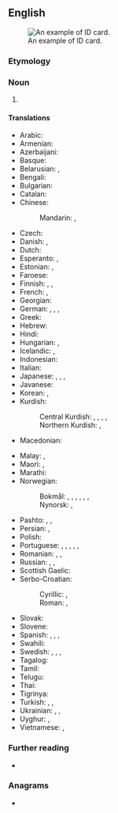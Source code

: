 ==English==
[[File:Norska polisen ansvarar for sakerheten. (Bilden ar tagen vid Nordiska radets session i Oslo, 2003).jpg|thumb|upright|An example of ID card.]]

===Etymology===
{{com|en|ID|card}}

===Noun===
{{en-noun}}

# {{abbreviation of|en|identity card}}

====Translations====
{{trans-top|identity card}}
* Arabic: {{t|ar|بِطَاقَة هُوِيَّة|f|tr=biṭāqa huwiyya}}
* Armenian: {{t|hy|նույնականացման քարտ}}
* Azerbaijani: {{t+|az|vəsiqə}}
* Basque: {{t|eu|igarobide}}
* Belarusian: {{t|be|пасве́дчанне асо́бы|n}}, {{t|be|пасве́дчанне|n}}
* Bengali: {{t+|bn|অভিজ্ঞান}}
* Bulgarian: {{t|bg|ли́чна ка́рта|f}}
* Catalan: {{t+|ca|carnet d'identitat|m}}
* Chinese:
*: Mandarin: {{t+|cmn|身份證}}, {{t+|cmn|身份证|tr=shēnfènzhèng}}
* Czech: {{t|cs|občanský průkaz|m}}
* Danish: {{t+|da|identitetskort|n}}, {{t|da|legitimationskort|n}}
* Dutch: {{t+|nl|identiteitskaart|f}}
* Esperanto: {{t|eo|identigilo}}, {{t|eo|identiga karto}}
* Estonian: {{t|et|isikutunnistus}}, {{t+|et|ID-kaart}}
* Faroese: {{t|fo|samleikaprógv|n}}
* Finnish: {{t+|fi|henkilökortti}}, {{t+|fi|henkilöllisyystodistus}}, {{t+|fi|henkilötodistus}}
* French: {{t+|fr|carte d'identité|f}}, {{t+|fr|pièce d'identité|f}}
* Georgian: {{t|ka|ID ბარათი|sc=Geor}}
* German: {{t+|de|Ausweis|m}}, {{t+|de|Personalausweis|m}}, {{t+|de|ID|f}}, {{t|de|Identitätskarte|f}} {{qualifier|Austria, Switzerland}}
* Greek: {{t|el|δελτίο αστυνομικής ταυτότητας|n}}
* Hebrew: {{t+|he|תְעוּדַת זֶהוּת|f|tr=te'udat zehut}}
* Hindi: {{t|hi|पहचान पत्र|m}}
* Hungarian: {{t+|hu|személyi igazolvány}}, {{qualifier|colloquial}} {{t+|hu|személyi}}
* Icelandic: {{t|is|nafnskírteini|n}}, {{t|is|persónuskilríki|n}}
* Indonesian: {{t|id|kartu identitas}}
* Italian: {{t+|it|carta d'identità|f}}
* Japanese: {{t|ja|身分証明書|tr=mibun shōmei sho}}, {{t|ja|身分証|tr=mibun shō}}, {{t|ja|IDカード|tr=aidī kādo|alt=ＩＤカード}}, {{t+|ja|ID|tr=aidī|alt=ＩＤ}}
* Javanese: {{t-needed|jv}}
* Korean: {{t|ko|ID 카드|tr=aidi kadeu}}, {{t+|ko|신분증}}
* Kurdish:
*: Central Kurdish: {{t+|ckb|ناسنامە}}, {{t+|ckb|پێناس}}, {{t|ckb|شوناسنامە}}, {{t|ckb|ھەویە}}, {{t|ckb|سجل}}
*: Northern Kurdish: {{t+|kmr|nasname}}, {{t+|kmr|pênas}}
* Macedonian: {{t|mk|лична карта|f}}
{{trans-mid}}
* Malay: {{t+|ms|kad pengenalan}}, {{t+|ms|KP}}
* Maori: {{t|mi|TT}}, {{t|mi|tau tāututanga}}
* Marathi: {{t|mr|ओळखपत्र}}
* Norwegian:
*: Bokmål: {{t|nb|identitetskort|f}}, {{t|nb|legitimasjonskort|n}}, {{t|nb|kjenselkort|n}} {{qualifier|outdated}}, {{t|nb|ID-kort|n}}, {{t|nb|ID|m|n}}, {{t|nb|legitimasjon}}, {{t|nb|identitetspapir}}
*: Nynorsk: {{t|nn|legitimasjon}}, {{t|nn|identitetspapir}}
* Pashto: {{t+|ps|تذکره|f|tr=tazkerá}}, {{t|ps|شناختي پاس|m|tr=šnãxti рãs}}, {{t+|ps|پېژند پاڼه|f|tr=рežand рãṇa}}
* Persian: {{t+|fa|شناسنامه|tr=šenâsnâme}}, {{t|fa|ارت شناسایی|tr=kârt-e šenâsâyi}}
* Polish: {{t+|pl|dowód osobisty|m-in}}
* Portuguese: {{t|pt|cartão de cidadão|m}} {{qualifier|Portugal}}, {{t+|pt|CC|m}} {{qualifier|Portugal}}, {{t|pt|carteira de identidade|f}} {{qualifier|Brazil}}, {{t+|pt|RG|m}} {{qualifier|Brazil}}, {{t|pt|bilhete de identidade|m}}, {{t|pt|cartão de identificação|m}}
* Romanian: {{t|ro|carte de identitate}}, {{t|ro|document de identitate|n}}, {{t|ro|card de identitate}}
* Russian: {{t+|ru|удостовере́ние ли́чности|n}}, {{qualifier|вну́тренний}} {{t+|ru|па́спорт|m}} {{qualifier|Russian standard identity card}}, {{t+|ru|удостовере́ние|n}}
* Scottish Gaelic: {{t|gd|cairt-aithne|f}}
* Serbo-Croatian:
*: Cyrillic: {{t|sh|лична карта|f}}, {{t|sh|особна исказница|f}}
*: Roman: {{t|sh|lična karta|f}}, {{t|sh|osobna iskaznica|f}}
* Slovak: {{t|sk|občiansky preukaz|m}}
* Slovene: {{t+|sl|osebna izkaznica|f}}
* Spanish: {{t|es|carnet de identidad|m}}, {{t|es|[[cédula]] [[de]] [[identidad]]|f}} {{qualifier|Latin America}}, {{t|es|credencial|f}}, {{t+|es|DNI}}
* Swahili: {{t-needed|sw}}
* Swedish: {{t+|sv|identifikation|c}}, {{t+|sv|legitimation|c}}, {{t|sv|ID-kort|n}}, {{t+|sv|identitetskort|n}}
* Tagalog: {{t|tl|ladaw}}
* Tamil: {{t-needed|ta}}
* Telugu: {{t-needed|te}}
* Thai: {{t|th|บัตรประจำตัว}}
* Tigrinya: {{t|ti|ወረቐት መንነት}}
* Turkish: {{t+|tr|kimlik}}, {{t+|tr|kimlik kartı}}, {{t+|tr|nüfus cüzdanı}}
* Ukrainian: {{t|uk|посві́дчення|n}}, {{t|uk|па́спорт|m}} {{qualifier|passport}}, {{t|uk|посві́дчення осо́би|n}}
* Uyghur: {{t|ug|كىملىك}}, {{t|ug|كىملىك كارتىسى}}
* Vietnamese: {{t+|vi|chứng minh thư}}, {{t+|vi|giấy chứng minh}}
{{trans-bottom}}

===Further reading===
* {{pedia|Identity document}}

===Anagrams===
* {{anagrams|en|a=acddir|Dardic}}